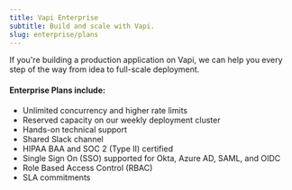 ```yaml
---
title: Vapi Enterprise
subtitle: Build and scale with Vapi.
slug: enterprise/plans
---
```


If you're building a production application on Vapi, we can help you every step of the way from idea to full-scale deployment.

#### Enterprise Plans include:

- Unlimited concurrency and higher rate limits
- Reserved capacity on our weekly deployment cluster
- Hands-on technical support
- Shared Slack channel
- HIPAA BAA and SOC 2 (Type II) certified
- Single Sign On (SSO) supported for Okta, Azure AD, SAML, and OIDC
- Role Based Access Control (RBAC)
- SLA commitments
